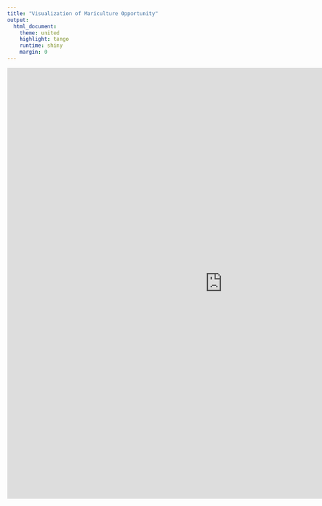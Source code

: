 ```yaml
---
title: "Visualization of Mariculture Opportunity"
output:
  html_document:
    theme: united
    highlight: tango
    runtime: shiny
    margin: 0
---
```



<iframe src="https://owenrliu.shinyapps.io/kuni_vis_1/" style="border: black; align:left; padding: 0; width: 1000px; height: 1000px"></iframe> 